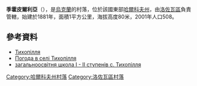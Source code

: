 {{coord|49|5|5|N|36|36|34|E|scale:100000_region:UA|display=title}}

'''季霍皮爾利亞'''（{{lang-uk|Тихопілля}}），是[[烏克蘭|烏克蘭]]的村落，位於該國東部[[哈爾科夫州|哈爾科夫州]]，由[[洛佐瓦區|洛佐瓦區]]負責管轄，始建於1881年，面積1平方公里，海拔高度80米，2001年人口508。

==參考資料==
* [http://w1.c1.rada.gov.ua/pls/z7502/A005?rdat1=09.01.2009&rf7571=33720 Тихопілля]{{dead link|date=2017年12月 |bot=InternetArchiveBot |fix-attempted=yes }}
* [http://rp5.ua/30210/ua Погода в селі Тихопілля]
* [http://tyhopillia-school.edu.kh.ua загальноосвітня школа І - ІІ ступенів с. Тихопілля]{{Wayback|url=http://tyhopillia-school.edu.kh.ua/ |date=20190120235221 }}

{{DEFAULTSORT:Тихопілля}}
[[Category:哈爾科夫州村落|Category:哈爾科夫州村落]]
[[Category:洛佐瓦區村落|Category:洛佐瓦區村落]]


{{Kharkiv-geo-stub}}